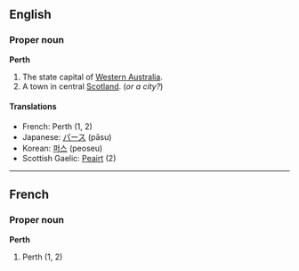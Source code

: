 ==English==
===Proper noun===
'''Perth'''

#The state capital of [[Western Australia]].
#A town in central [[Scotland]]. (''or a city?'')

====Translations====

*French: Perth (1, 2)
*Japanese: [[パース]] (pāsu)
*Korean: [[퍼스]] (peoseu)
*Scottish Gaelic: [[Peairt]] (2)

----

==French==
===Proper noun===
'''Perth'''

#Perth (1, 2)